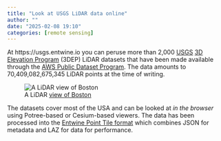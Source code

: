 ```yaml
---
title: "Look at USGS LiDAR data online"
author: ""
date: "2025-02-08 19:10"
categories: [remote sensing]
---
```


At https://usgs.entwine.io you can peruse more than 2,000 
[USGS](https://www.usgs.gov/) [3D Elevation Program](https://www.usgs.gov/core-science-systems/ngp/3dep) 
(3DEP) LiDAR datasets that have been made available through the 
[AWS Public Dataset Program](https://registry.opendata.aws/usgs-lidar/). 
The data amounts to 70,409,082,675,345 LiDAR points at the time of writing.

![A LiDAR [view of Boston](https://usgs.entwine.io/data/view.html?t=%5B-7910268.351610412,5215545.321678544,-635.9296905886767%5D&p=%5B-7907883.923255452,5214657.272476377,1618.2658121955164%5D&r=%22https://s3-us-west-2.amazonaws.com/usgs-lidar-public/MA_CentralEastern_1_2021%22&m=8&ph=1&op=0.61&era=%5B-994,2138%5D&cf=%5B7,18,49%5D)](usgs-entwine-boston.jpg "A LiDAR view of Boston")

The datasets cover most of the USA and can be looked at *in the browser* using 
Potree-based or Cesium-based viewers. The data has been processed into the 
[Entwine Point Tile format](https://entwine.io/en/latest/entwine-point-tile.html) 
which combines JSON for metadata and LAZ for data for performance.